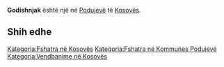 {{Fshat në 
 | Emri                = Godishnjak
 | EmriAlt                = 
 | NAME_SHORT_FORM=      
 | NAME_GENERIC=      
 | NAME_SORT_NAME_RO=      GODISHNJAK
 | FULL_NAME_RO = Godishnjak
 | FULL_NAME_ND_RO=Godishnjak
 | SORT_NAME_RG=GODISHNJAK
 | FULL_NAME_RG=Godishnjak
 | FULL_NAME_ND_RG=Godishnjak
 | SRP_NAME_SHORT_FORM=      
 | SRP_NAME_GENERIC=      
 | SRP_NAME_SORT_NAME_RO=      
 | SRP_FULL_NAME_RO = 
 | SRP_FULL_NAME_ND_RO=
 | SRP_SORT_NAME_RG=
 | SRP_FULL_NAME_RG=
 | SRP_FULL_NAME_ND_RG=
 | Emri (Rasa dhanore) = 
 | Figura              = 
 | Shteti              = Kosovo
 | Komuna              = Podujevë
 | Kodi postar         = 
 | Sipërfaqja          = 

 | Popullsia           = 

 | Regj. i popullsisë  = 
 | Dend. e popullsisë  = 
 | Faqja zyrtare       = 
 <!--- Koordinatat ----> 
 | Gjerësia            = 42.838268
 | Gjatësia            = 21.161465
 | Lartësia            = 
}}
'''Godishnjak''' është një [[]] në [[Podujevë]] të [[Kosovës]].

<!-- == Gjeografia == -->
<!-- == Historia == -->
<!-- == Demografia == -->
== Shih edhe ==
{{Komuna Podujevë}}
{{Kosovo-Administrata-Cung}}

[[Kategoria:Fshatra në Kosovës]]
[[Kategoria:Fshatra në Kommunes Podujevë]]
[[Kategoria:Vendbanime në Kosovës]]